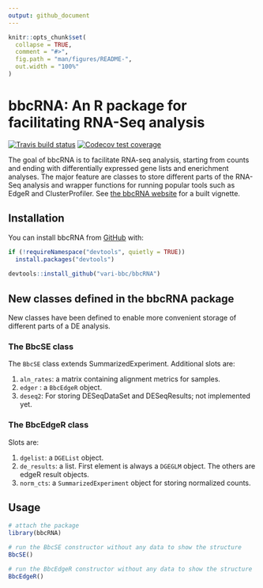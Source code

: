 ```yaml
---
output: github_document
---
```


<!-- README.md is generated from README.Rmd. Please edit that file -->

```r
knitr::opts_chunk$set(
  collapse = TRUE,
  comment = "#>",
  fig.path = "man/figures/README-",
  out.width = "100%"
)
```
# bbcRNA: An R package for facilitating RNA-Seq analysis

<!-- badges: start -->
[![Travis build status](https://travis-ci.org/vari-bbc/bbcRNA.svg?branch=master)](https://travis-ci.org/vari-bbc/bbcRNA)
[![Codecov test coverage](https://codecov.io/gh/vari-bbc/bbcRNA/branch/master/graph/badge.svg)](https://codecov.io/gh/vari-bbc/bbcRNA?branch=master)
<!-- badges: end -->

The goal of bbcRNA is to facilitate RNA-seq analysis, starting from counts and
ending with differentially expressed gene lists and enerichment analyses. The
major feature are classes to store different parts of the RNA-Seq analysis and
wrapper functions for running popular tools such as EdgeR and ClusterProfiler.
See [the bbcRNA website](https://vari-bbc.github.io/bbcRNA/) for a built
vignette.

## Installation

You can install bbcRNA from [GitHub](https://github.com/vari-bbc) with:

``` r
if (!requireNamespace("devtools", quietly = TRUE))
  install.packages("devtools")
  
devtools::install_github("vari-bbc/bbcRNA")
```
## New classes defined in the bbcRNA package

New classes have been defined to enable more convenient storage of different
parts of a DE analysis.

### The BbcSE class

The `BbcSE` class extends SummarizedExperiment. Additional slots are:

1. `aln_rates`: a matrix containing alignment metrics for samples.
2. `edger` : a `BbcEdgeR` object.
3. `deseq2`: For storing DESeqDataSet and DESeqResults; not implemented yet.

### The BbcEdgeR class

Slots are:

1. `dgelist`: a `DGEList` object.
2. `de_results`: a list. First element is always a `DGEGLM` object. The others
are edgeR result objects.
3. `norm_cts`: a `SummarizedExperiment` object for storing normalized counts.

## Usage

```r
# attach the package
library(bbcRNA)

# run the BbcSE constructor without any data to show the structure 
BbcSE()

# run the BbcEdgeR constructor without any data to show the structure 
BbcEdgeR()

```
    
